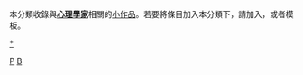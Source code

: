{{Catnav|頁面分類|人物|各職業人物|心理學家}}
{{hiddencat}}
{{WPSS-cat}}
本分類收錄與'''[[心理學家|心理學家]]'''相關的[[Wikipedia:小作品|小作品]]。若要將條目加入本分類下，請加入'''{{tl|Psychologist-stub}}'''，或者'''{{tl|心理學家小作品}}'''模板。

[[category:心理學家|*]]
[[Category:醫事人員小作品|P]]
[[Category:精神病和心理學小作品|B]]